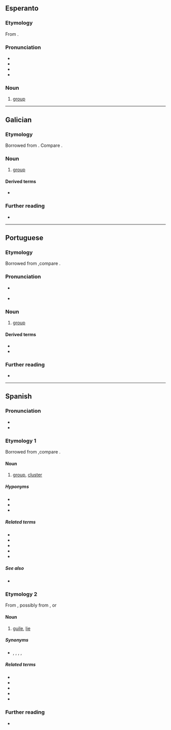 ==Esperanto==

===Etymology===
From {{der|eo|it|gruppo}}.

===Pronunciation===
* {{audio|eo|LL-Q143 (epo)-Lepticed7-grupo.wav|Audio}}
* {{rhymes|eo|upo}}
* {{IPA|eo|/ˈɡrupo/}}
* {{hyphenation|eo|gru|po}}

===Noun===
{{eo-head}}

# [[group]]

----

==Galician==

===Etymology===
Borrowed from {{bor|gl|it|gruppo}}. Compare {{cog|RL.|grupus}}.

===Noun===
{{gl-noun|m}}

# [[group]]

====Derived terms====
* {{l|gl|agrupar}}

===Further reading===
* {{R:DRAG}}

----

==Portuguese==

===Etymology===
Borrowed from {{bor|pt|it|gruppo}},compare {{cog|RL.|grupus}}.

===Pronunciation===
* {{a|Portugal, Brazil}} {{IPA|pt|/ˈɡɾu.pu/}}
* {{hyphenation|pt|gru|po}}

===Noun===
{{pt-noun|m}}

# [[group]]

====Derived terms====
* {{l|pt|agrupar}}
* {{l|pt|grupar}}

===Further reading===
* {{R:Priberam}}

----

==Spanish==

===Pronunciation===
* {{es-IPA}}
* {{hyphenation|es|gru|po}}

===Etymology 1===
Borrowed from {{bor|es|it|gruppo}},compare {{cog|RL.|grupus}}.

====Noun====
{{es-noun|m}}

# [[group]], [[cluster]]

=====Hyponyms=====
* {{l|es|grupo étnico}}
* {{l|es|grupo variopinto||motley crew}}
* {{l|es|grupo de presión||lobby, pressure group}}

=====Related terms=====
* {{l|es|agrupar}}
* {{l|es|grupa}}
* {{l|es|grupal|pos=a}}
* {{l|es|grupada}}
* {{l|es|grupero}}

=====See also=====
* {{l|es|banda}}

===Etymology 2===
From {{cog|Lunfardo|-}}, possibly from {{der|es|fr|croupier}}, or {{der|es|it|groppo}}

====Noun====
{{es-noun|m}}

# {{lb|es|Chile|Argentina|Uruguay|colloquial}} [[guile]], [[lie]]

=====Synonyms=====
* {{sense|lie}} {{l|es|patraña}}, {{l|es|mentira}}, {{l|es|chamullo}}, {{l|es|cuento}}, {{l|es|embuste}}

=====Related terms=====
* {{l|es|grupiento}}
* {{l|es|grupí}}
* {{l|es|engrupido}}
* {{l|es|engrupir}}
* {{l|es|engrupo}}

===Further reading===
* {{R:DRAE}}